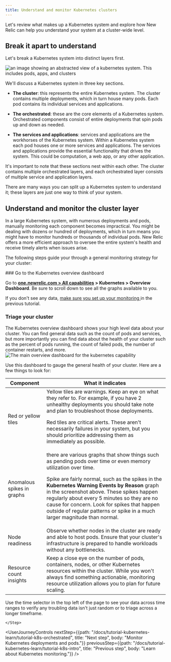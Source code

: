 ```yaml
---
title: Understand and monitor Kubernetes clusters
---
```








Let's review what makes up a Kubernetes system and explore how New Relic can help you understand your system at a cluster-wide level.

## Break it apart to understand

Let's break a Kubernetes system into distinct layers first.

<img
    title="k8sDiagramContext"
    alt="an image showing an abstracted view of a kubernetes system. This includes pods, apps, and clusters"
    src={k8sDiagramContext}
/>

We'll discuss a Kubernetes system in three key sections. 

  * **The cluster**: this represents the entire Kubernetes system. The cluster contains multiple deployments, which in turn house many pods. Each pod contains its individual services and applications.

  * **The orchestrated**: these are the core elements of a Kubernetes system. Orchestrated components consist of entire deployments that spin pods up and down as needed.

  * **The services and applications**: services and applications are the workhorses of the Kubernetes system. Within a Kubernetes system each pod houses one or more services and applications. The services and applications provide the essential functionality that drives the system. This could be computation, a web app, or any other application.

It's important to note that these sections nest within each other. The cluster contains multiple orchestrated layers, and each orchestrated layer consists of multiple service and application layers.

<Callout variant="important">
There are many ways you can split up a Kubernetes system to understand it; these layers are just one way to think of your system. 
</Callout>

##  Understand and monitor the cluster layer

In a large Kubernetes system, with numerous deployments and pods, manually monitoring each component becomes impractical. You might be dealing with dozens or hundred of deployments, which in turn means you might have to monitor hundreds or thousands of individual pods. New Relic offers a more efficient approach to oversee the entire system's health and receive timely alerts when issues arise.

The following steps guide your through a general monitoring strategy for your cluster:

<Steps>
    <Step>
### Go to the Kubernetes overview dashboard

Go to **[one.newrelic.com > All capabilities](https://one.newrelic.com/all-capabilities) > Kubernetes > Overview Dashboard**. Be sure to scroll down to see all the graphs available to you.

If you don't see any data, [make sure you set up your monitoring ](/docs/tutorial-kubernetes-learn/tutorial-k8s-intro/#install-new-relic-agent) in the previous tutorial.
    </Step>
    <Step>

### Triage your cluster

The Kubernetes overview dashboard shows your high level data about your cluster. You can find general data such as the count of pods and services, but more importantly you can find data about the health of your cluster such as the percent of pods running, the count of failed pods, the number of container restarts, and more. 
<img
    title="tutorialOverviewdashboard"
    alt="The main overview dashboard for the kubernetes capability"
    src={tutorialOverviewdashboard}
/>



Use this dashboard to gauge the general health of your cluster. Here are a few things to look for:



<table>
    <thead>
        <tr>
            <th>
                Component
            </th>
            <th>
                What it indicates
            </th>
        </tr>
    </thead>
    <tbody>
        <tr>
            <td>
Red or yellow tiles
            </td>
            <td>
Yellow tiles are warnings. Keep an eye on what they refer to. For example, if you have 2 unhealthy deployments you should take note and plan to troubleshoot those deployments. 

Red tiles are critical alerts. These aren't necessarily failures in your system, but you should prioritize addressing them as immediately as possible.  
            </td>
        </tr>
        <tr>
            <td>
Anomalous spikes in graphs
            </td>
            <td>
there are various graphs that show things such as pending pods over time or even memory utilization over time. 

Spike are fairly normal, such as the spikes in the **Kubernetes Warning Events by Reason** graph in the screenshot above. These spikes happen regularly about every 5 minutes so they are no cause for concern. Look for spikes that happen outside of regular patterns or spike in a much larger magnitude than normal. 
            </td>
        </tr>
        <tr>
            <td>
Node readiness
            </td>
            <td>
Observe whether nodes in the cluster are ready and able to host pods. Ensure that your cluster's infrastructure is prepared to handle workloads without any bottlenecks.
            </td>
        </tr>
        <tr>
            <td>
Resource count insights
            </td>
            <td>
Keep a close eye on the number of pods, containers, nodes, or other Kubernetes resources within the cluster. While you won't always find something actionable, monitoring resource utilization allows you to plan for future scaling.
            </td>
        </tr>
    </tbody>
</table>

Use the time selector in the top left of the page to see your data across time ranges to verify any troubling data isn't just random or to triage across a longer timeframe. 

    </Step>
</Steps>



<UserJourneyControls
    nextStep={{path: "/docs/tutorial-kubernetes-learn/tutorial-k8s-orchestrated", title: "Next step", body: "Monitor Kubernetes deployments and pods."}}
    previousStep={{path: "/docs/tutorial-kubernetes-learn/tutorial-k8s-intro", title: "Previous step", body: "Learn about Kubernetes monitoring."}}
/>
